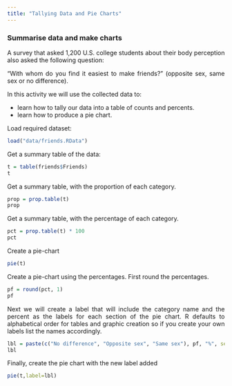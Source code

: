 ```yaml
---
title: "Tallying Data and Pie Charts"
---
```


<style>
body {
text-align: justify}
</style>

### Summarise data and make charts
A survey that asked 1,200 U.S. college students about their body perception also asked the following question:

"With whom do you find it easiest to make friends?" (opposite sex, same sex or no difference).

In this activity we will use the collected data to:

* learn how to tally our data into a table of counts and percents.
* learn how to produce a pie chart.

Load required dataset:
```r
load("data/friends.RData")
```

Get a summary table of the data:
```r
t = table(friends$Friends)
t
```

Get a summary table, with the proportion of each category. 
```r
prop = prop.table(t)
prop
```

Get a summary table, with the percentage of each category. 
```r
pct = prop.table(t) * 100
pct
```

Create a pie-chart
```r
pie(t)
```

Create a pie-chart using the percentages. First round the percentages. 
```r
pf = round(pct, 1)
pf
```

Next we will create a label that will include the category name and the percent as the labels for each section of the pie chart. R defaults to alphabetical order for tables and graphic creation so if you create your own labels list the names accordingly.

```r
lbl = paste(c("No difference", "Opposite sex", "Same sex"), pf, "%", sep = " ")
lbl
```

Finally, create the pie chart with the new label added
```r
pie(t,label=lbl)
```

